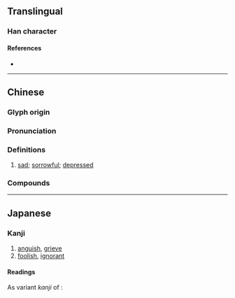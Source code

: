 {{character info}}
==Translingual==

===Han character===
{{Han char|rn=61|rad=心|as=04|sn=7|four=95017|canj=PPU|ids=⿰忄屯}}

====References====
* {{Han ref|kx=0378.190|dkj=10388|dj=0706.190|hdz=42276.090|uh=5FF3|ud=24563|bh=CADC|bd=51932}}

----

==Chinese==
{{zh-forms}}

===Glyph origin===
{{Han etym}}

===Pronunciation===
{{zh-pron
|m=tún
|c=tyun4,zeon1
|mc=y
|oc=y
|cat=a
}}

===Definitions===
{{zh-hanzi}}

# {{lb|zh|literary}} [[sad]]; [[sorrowful]]; [[depressed]]

===Compounds===
{{zh-der|忳忳}}

----

==Japanese==

===Kanji===
{{ja-kanji|grade=|rs=心04}}

# [[anguish]], [[grieve]]
# [[foolish]], [[ignorant]]

====Readings====
{{ja-readings
|goon=どん
|kanon=とん
|kun=うれ-える<うれ-へる
}}
As variant ''kanji'' of {{ja-l|諄}}:
{{ja-readings
|goon=しゅん
|kanon=しゅん
|kanyoon=じゅん
|kun=ねんご-ろ<ねんご-ろ<ねもご-ろ
}}